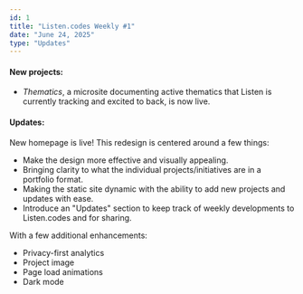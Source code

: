 ```yaml
---
id: 1
title: "Listen.codes Weekly #1"
date: "June 24, 2025"
type: "Updates"
---
```


#### **New projects:**

- _Thematics_, a microsite documenting active thematics that Listen is currently tracking and excited to back, is now live.

#### **Updates:**

New homepage is live! This redesign is centered around a few things:

- Make the design more effective and visually appealing. 
- Bringing clarity to what the individual projects/initiatives are in a portfolio format. 
- Making the static site dynamic with the ability to add new projects and updates with ease. 
- Introduce an "Updates" section to keep track of weekly developments to Listen.codes and for sharing.

With a few additional enhancements:

- Privacy-first analytics
- Project image
- Page load animations
- Dark mode